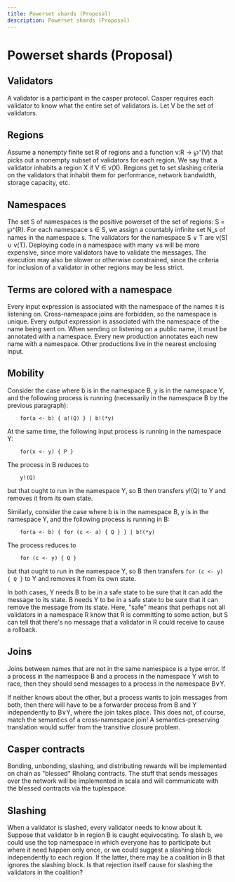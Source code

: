 ```yaml
---
title: Powerset shards (Proposal)
description: Powerset shards (Proposal)
---
```


# Powerset shards (Proposal)

## Validators

A validator is a participant in the casper protocol. Casper requires each validator to know what the entire set of validators is. Let V be the set of validators.

## Regions

Assume a nonempty finite set R of regions and a function v:R → ℘⁺(V) that picks out a nonempty subset of validators for each region. We say that a validator inhabits a region X if V ∈ v(X). Regions get to set slashing criteria on the validators that inhabit them for performance, network bandwidth, storage capacity, etc.

## Namespaces

The set S of namespaces is the positive powerset of the set of regions: S = ℘⁺(R). For each namespace s ∈ S, we assign a countably infinite set N_s of names in the namespace s. The validators for the namespace S ∨ T are v(S) ∪ v(T). Deploying code in a namespace with many ∨s will be more expensive, since more validators have to validate the messages. The execution may also be slower or otherwise constrained, since the criteria for inclusion of a validator in other regions may be less strict.

## Terms are colored with a namespace

Every input expression is associated with the namespace of the names it is listening on. Cross-namespace joins are forbidden, so the namespace is unique. Every output expression is associated with the namespace of the name being sent on. When sending or listening on a public name, it must be annotated with a namespace. Every new production annotates each new name with a namespace. Other productions live in the nearest enclosing input.

## Mobility

Consider the case where b is in the namespace B, y is in the namespace Y, and the following process is running (necessarily in the namespace B by the previous paragraph):

```
    for(a <- b) { a!(Q) } | b!(*y)
```

At the same time, the following input process is running in the namespace Y:

```
    for(x <- y) { P }
```

The process in B reduces to

```
    y!(Q)
```

but that ought to run in the namespace Y, so B then transfers y!(Q) to Y and removes it from its own state.

Similarly, consider the case where b is in the namespace B, y is in the namespace Y, and the following process is running in B:

```
    for(a <- b) { for (c <- a) { Q } } | b!(*y)
```

The process reduces to

```
    for (c <- y) { Q }
```

but that ought to run in the namespace Y, so B then transfers `for (c <- y) { Q }` to Y and removes it from its own state.

In both cases, Y needs B to be in a safe state to be sure that it can add the message to its state. B needs Y to be in a safe state to be sure that it can remove the message from its state. Here, "safe" means that perhaps not all validators in a namespace R know that R is committing to some action, but S can tell that there's no message that a validator in R could receive to cause a rollback.

## Joins

Joins between names that are not in the same namespace is a type error. If a process in the namespace B and a process in the namespace Y wish to race, then they should send messages to a process in the namespace B∨Y.

If neither knows about the other, but a process wants to join messages from both, then there will have to be a forwarder process from B and Y independently to B∨Y, where the join takes place. This does not, of course, match the semantics of a cross-namespace join! A semantics-preserving translation would suffer from the transitive closure problem.

## Casper contracts

Bonding, unbonding, slashing, and distributing rewards will be implemented on chain as "blessed" Rholang contracts. The stuff that sends messages over the network will be implemented in scala and will communicate with the blessed contracts via the tuplespace.

## Slashing

When a validator is slashed, every validator needs to know about it. Suppose that validator b in region B is caught equivocating. To slash b, we could use the top namespace in which everyone has to participate but where it need happen only once, or we could suggest a slashing block independently to each region. If the latter, there may be a coalition in B that ignores the slashing block. Is that rejection itself cause for slashing the validators in the coalition?
